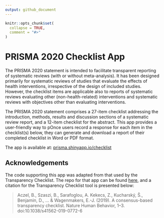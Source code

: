 ```yaml
---
output: github_document
---
```


<!-- README.md is generated from README.Rmd. Please edit that file -->

```r
knitr::opts_chunk$set(
  collapse = TRUE,
  comment = "#>"
)
```

# PRISMA 2020 Checklist App

The PRISMA 2020 statement is intended to facilitate transparent reporting of systematic reviews (with or without meta-analysis). It has been designed primarily for systematic reviews of studies that evaluate the effects of health interventions, irrespective of the design of included studies. However, the checklist items are applicable also to reports of systematic reviews evaluating other (non-health-related) interventions and systematic reviews with objectives other than evaluating interventions. 

The PRISMA 2020 statement comprises a 27-item checklist addressing the introduction, methods, results and discussion sections of a systematic review report, and a 12-item checklist for the abstract. This app provides a user-friendly way to pOnce users record a response for each item in the checklist(s) below, they can generate and download a report of their completed checklist in Word or PDF format.

The app is available at: [prisma.shinyapp.io/checklist](https://prisma.shinyapps.io/checklist)

## Acknowledgements

The code supporting this app was adapted from that used by the Transparency Checklist. The repo for that app can be found [here](https://github.com/BalazsAczel/TransparencyChecklist), and a citation for the Transparency Checklist tool is presented below:

> Aczel, B., Szaszi, B., Sarafoglou, A. Kekecs, Z., Kucharský, Š., Benjamin, D., ... & Wagenmakers, E.-J. (2019). A consensus-based transparency checklist. Nature Human Behavior, 1--3. doi:10.1038/s41562-019-0772-6